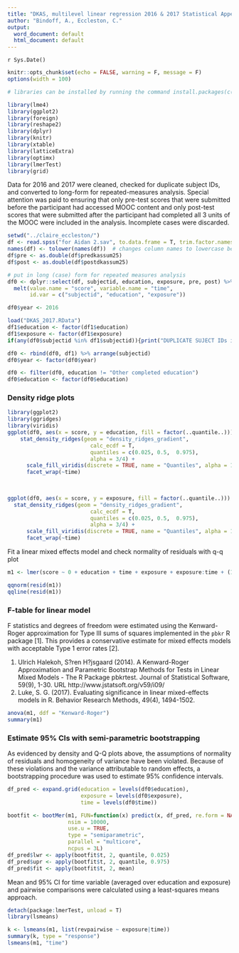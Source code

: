 ```yaml
---
title: "DKAS, multilevel linear regression 2016 & 2017 Statistical Appendix - SUPPLEMENTARY MATERIALS"
author: "Bindoff, A., Eccleston, C."
output:
  word_document: default
  html_document: default
---
```


`r Sys.Date()`


```r
knitr::opts_chunk$set(echo = FALSE, warning = F, message = F)
options(width = 100)
```

```r
# libraries can be installed by running the command install.packages(c("dplyr", "lme4", "lsmeans", "lmerTest", "foreign", "ggplot2", "reshape2"))

library(lme4)
library(ggplot2)
library(foreign)
library(reshape2)
library(dplyr)
library(knitr)
library(xtable)
library(latticeExtra)
library(optimx)
library(lmerTest)
library(grid)
```


Data for 2016 and 2017 were cleaned, checked for duplicate subject IDs, and converted to long-form for repeated-measures analysis. Special attention was paid to ensuring that only pre-test scores that were submitted before the participant had accessed MOOC content and only post-test scores that were submitted after the participant had completed all 3 units of the MOOC were included in the analysis. Incomplete cases were discarded.  


```r

setwd("../claire_eccleston/")
df <- read.spss("for Aidan 2.sav", to.data.frame = T, trim.factor.names = T)
names(df) <- tolower(names(df))  # changes column names to lowercase because my working memory is not strongly verbal
df$pre <- as.double(df$predkassum25) 
df$post <- as.double(df$postdkassum25)

# put in long (case) form for repeated measures analysis
df0 <- dplyr::select(df, subjectid, education, exposure, pre, post) %>%
  melt(value.name = "score", variable.name = "time",
       id.var = c("subjectid", "education", "exposure"))

df0$year <- 2016

load("DKAS_2017.RData")
df1$education <- factor(df1$education)
df1$exposure <- factor(df1$exposure)
if(any(df0$subjectid %in% df1$subjectid)){print("DUPLICATE SUJECT IDs in 2016 and 2017")}
```

```r
df0 <- rbind(df0, df1) %>% arrange(subjectid)
df0$year <- factor(df0$year)
```



```r
df0 <- filter(df0, education != "Other completed education")
df0$education <- factor(df0$education)
```

### Density ridge plots
 
 
```r
library(ggplot2)
library(ggridges)
library(viridis)
ggplot(df0, aes(x = score, y = education, fill = factor(..quantile..))) +
    stat_density_ridges(geom = "density_ridges_gradient",
                          calc_ecdf = T,
                          quantiles = c(0.025, 0.5,  0.975),
                          alpha = 3/4) +
      scale_fill_viridis(discrete = TRUE, name = "Quantiles", alpha = 1/2) +
      facet_wrap(~time)
  
 

ggplot(df0, aes(x = score, y = exposure, fill = factor(..quantile..))) + 
  stat_density_ridges(geom = "density_ridges_gradient",
                          calc_ecdf = T,
                          quantiles = c(0.025, 0.5,  0.975),
                          alpha = 3/4) +
      scale_fill_viridis(discrete = TRUE, name = "Quantiles", alpha = 1/2) +
      facet_wrap(~time)
```


Fit a linear mixed effects model and check normality of residuals with q-q plot  


```r
m1 <- lmer(score ~ 0 + education + time + exposure + exposure:time + (1|subjectid) + (1|year), df0)

qqnorm(resid(m1))
qqline(resid(m1))

```


### F-table for linear model

F statistics and degrees of freedom were estimated using the Kenward-Roger approximation for Type III sums of squares implemented in the `pbkr` R package [1]. This provides a conservative estimate for mixed effects models with acceptable Type 1 error rates [2].

1. Ulrich Halekoh, S?ren H?jsgaard (2014). A Kenward-Roger Approximation and Parametric Bootstrap Methods for Tests
  in Linear Mixed Models - The R Package pbkrtest. Journal of Statistical Software, 59(9), 1-30. URL
  http://www.jstatsoft.org/v59/i09/
2. Luke, S. G. (2017). Evaluating significance in linear mixed-effects models in R. Behavior Research Methods, 49(4),          1494-1502.

```r
anova(m1, ddf = "Kenward-Roger")
summary(m1)
```

### Estimate 95% CIs with semi-parametric bootstrapping

As evidenced by density and Q-Q plots above, the assumptions of normality of residuals and homogeneity of variance have been violated. Because of these violations and the variance attributable to random effects, a bootstrapping procedure was used to estimate 95% confidence intervals.  

```r

df_pred <- expand.grid(education = levels(df0$education),
                       exposure = levels(df0$exposure),
                       time = levels(df0$time))

bootfit <- bootMer(m1, FUN=function(x) predict(x, df_pred, re.form = NA),
                   nsim = 10000,
                   use.u = TRUE,
                   type = "semiparametric",
                   parallel = "multicore",
                   ncpus = 3L)
df_pred$lwr <- apply(bootfit$t, 2, quantile, 0.025)
df_pred$upr <- apply(bootfit$t, 2, quantile, 0.975)
df_pred$fit <- apply(bootfit$t, 2, mean)
```


Mean and 95% CI for time variable (averaged over education and exposure) and pairwise comparisons were calculated using a least-squares means approach.  

```r
detach(package:lmerTest, unload = T)
library(lsmeans)

k <- lsmeans(m1, list(revpairwise ~ exposure|time))
summary(k, type = "response")
lsmeans(m1, "time")

```


